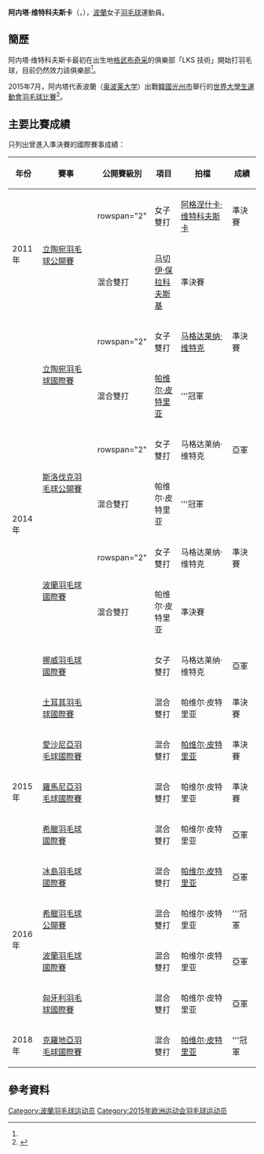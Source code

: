 {{noteTA|G1=Badminton}}
{{Infobox 羽球選手
| playername              = 阿内塔·维特科夫斯卡<br/>{{lang|pl|Aneta Wojtkowska}}
| image                   = 
| size                    = 
| caption                 = 
| birth_name              = 
| date_of_birth           = {{birth_date_and_age|1991|3|9}}<ref name="15Baku">{{cite web|title=Athletes - Poland POL - Aneta Wojtkowska|url=http://www.baku2015.com/athletes/athlete=wojtkowska-aneta-1000572/index.html?intcmp=athletes-hub|publisher=Baku 2015 European Games official website|access-date=2015-06-19|archive-url=https://web.archive.org/web/20150619102141/http://www.baku2015.com/athletes/athlete=wojtkowska-aneta-1000572/index.html?intcmp=athletes-hub|archive-date=2015-06-19|dead-url=yes}}{{en}}</ref>
| place_of_birth          = {{POL}}[[格武布奇采|格武布奇采]]<ref name="Profile">{{cite web|title=National Team - elite - Aneta Wojtkowska|url=http://www.badminton.com.pl/pzbad/home/kadra-narodowa/elity/reprezentacja-b/855-aneta-wojtkowska|publisher=POLSKI ZWIĄZEK BADMINTONA|access-date=2015-03-17|archive-url=https://web.archive.org/web/20150402102416/http://www.badminton.com.pl/pzbad/home/kadra-narodowa/elity/reprezentacja-b/855-aneta-wojtkowska#|archive-date=2015-04-02|dead-url=yes}}</ref>
| height                  = {{height|m=1.65}}<ref name="Profile"/>
| weight                  = {{weight|kg=55}}<ref name="Profile"/>
| event                   = 女子雙打、混合雙打
| country                 = {{POL}}
| years_active            = 
| handedness              = 右手<ref name="Profile"/>
| coach                   = [[Bozena_Haracz|Bozena Haracz]]<ref name="15Baku"/>
| highest_ranking         = 第69位（混雙-[[帕维尔·皮特里亚|皮特里亚]]）
| date_of_highest_ranking = 2015年3月12日<ref name="ranking">[http://bwfcontent.tournamentsoftware.com/ranking/player.aspx?id=8576&player=113436 BWF World Ranking - Ranking of Aneta WOJTKOWSKA (67908)] {{Wayback|url=http://bwfcontent.tournamentsoftware.com/ranking/player.aspx?id=8576&player=113436 |date=20190713065032 }}{{en}}</ref>
| current_ranking         = 第114位（女雙-[[马格达莱纳·维特克|维特克]]）<br/>第356位（女雙-[[阿格涅什卡·维特科夫斯卡|维特科夫斯卡]]）<br/>第629位（女雙-[[Weronika_Grudzina|Grudzina]]）<br/>第69位（混雙-[[帕维尔·皮特里亚|皮特里亚]]）<br/>第283位（混雙-[[米洛什·博哈特|博哈特]]）
| date_of_current_ranking = 2015年3月12日<ref>[http://bwfcontent.tournamentsoftware.com/ranking/category.aspx?id=8576&category=475 BWF World Ranking - BWF世界排名榜 (3/12/2015) -  Women's doubles] {{Wayback|url=http://bwfcontent.tournamentsoftware.com/ranking/category.aspx?id=8576&category=475 |date=20190713065032 }}{{en}}</ref><ref>[http://bwfcontent.tournamentsoftware.com/ranking/category.aspx?id=8576&category=476 BWF World Ranking - BWF世界排名榜 (3/12/2015) -  Mixed doubles] {{Wayback|url=http://bwfcontent.tournamentsoftware.com/ranking/category.aspx?id=8576&category=476 |date=20190713065033 }}{{en}}</ref>
| played                  = 13勝–19負（女單）<br/>21勝–23負（女雙）<br/>38勝–29負（混雙）
| titles                  = 
| bwf_profile             = F1EAEA67-10C2-4159-8248-A90BA9A66A6E
| bwf_id                  = 67908
| updated                 = 2015年3月17日
}}
{{MedalTableTop}}
{{MedalSport | 女子[[羽毛球|羽毛球]]}}
{{MedalCountry | {{POL}}}}
{{MedalBottom}}
'''阿内塔·维特科夫斯卡'''（{{lang-pl|'''Aneta Wojtkowska'''}}，{{bd|1991年|3月9日}}），[[波蘭|波蘭]]女子[[羽毛球|羽毛球]]運動員。

==簡歷==
阿内塔·维特科夫斯卡最初在出生地[[格武布奇采|格武布奇采]]的俱樂部「LKS 技術」開始打羽毛球，目前仍然效力該俱樂部<ref name="Profile"/>。

2015年7月，阿内塔代表波蘭（[[奥波莱大学|奥波莱大学]]）出戰[[韓國|韓國]][[光州市|光州市]]舉行的[[2015年夏季世界大學生運動會|世界大學生運動會]][[2015年夏季世界大學生運動會羽球比賽|羽毛球比賽]]<ref name="gwangju">{{cite web|title=Biography Overview - WOJTKOWSKA Aneta|url=http://www.gwangju2015.com/IRS/eng/zb/engzb_badminton_biography_overview_n6300276_wojtkowska_aneta.htm|publisher=2015 Gwangju Summer Universiade Organizing Committee|deadurl=yes|archiveurl=https://web.archive.org/web/20150924045215/http://www.gwangju2015.com/IRS/eng/zb/engzb_badminton_biography_overview_n6300276_wojtkowska_aneta.htm|archivedate=2015-09-24}}{{en}}</ref>。

==主要比賽成績==
只列出曾進入準決賽的國際賽事成績：
{| class=wikitable style="text-align:center; font-size:small;" 
!width="50"|年份
!width="180"|賽事
!width="80"|公開賽級別
!width="60"|項目
!width="150"|拍檔
!width="50"|成績
|-
!rowspan="2"|2011年
|rowspan="2"|[[2011年立陶宛羽毛球公開賽|立陶宛羽毛球公開賽]]
|rowspan="2" {{BWFIS}}
|女子雙打
|[[阿格涅什卡·维特科夫斯卡|阿格涅什卡·维特科夫斯卡]]
|bgcolor="#b8860b"|準決賽
|-
|混合雙打
|[[马切伊·保拉科夫斯基|马切伊·保拉科夫斯基]]
|bgcolor="#b8860b"|準決賽
|-
!rowspan="8"|2014年
|rowspan="2"|[[2014年立陶宛羽毛球國際賽|立陶宛羽毛球國際賽]]
|rowspan="2" {{BWFFS}}
|女子雙打
|[[马格达莱纳·维特克|马格达莱纳·维特克]]
|bgcolor="#b8860b"|準決賽
|-
|混合雙打
|[[帕维尔·皮特里亚|帕维尔·皮特里亚]]
|bgcolor="gold"|'''冠軍
|-
|rowspan="2"|[[2014年斯洛伐克羽毛球公開賽|斯洛伐克羽毛球公開賽]]
|rowspan="2" {{BWFFS}}
|女子雙打
|马格达莱纳·维特克
|bgcolor="silver"|亞軍
|-
|混合雙打
|帕维尔·皮特里亚
|bgcolor="gold"|'''冠軍
|-
|rowspan="2"|[[2014年波蘭羽毛球國際賽|波蘭羽毛球國際賽]]
|rowspan="2" {{BWFIS}}
|女子雙打
|马格达莱纳·维特克
|bgcolor="#b8860b"|準決賽
|-
|混合雙打
|帕维尔·皮特里亚
|bgcolor="#b8860b"|準決賽
|-
|[[2014年挪威羽毛球國際賽|挪威羽毛球國際賽]]
|{{BWFIS}}
|女子雙打
|马格达莱纳·维特克
|bgcolor="silver"|亞軍
|-
|[[2014年土耳其羽毛球國際賽|土耳其羽毛球國際賽]]
|{{BWFIS}}
|混合雙打
|帕维尔·皮特里亚
|bgcolor="#b8860b"|準決賽
|-
!rowspan="3"|2015年
|[[2015年愛沙尼亞羽毛球國際賽|愛沙尼亞羽毛球國際賽]]
|{{BWFIS}}
|混合雙打
|[[帕维尔·皮特里亚|帕维尔·皮特里亚]]
|bgcolor="#b8860b"|準決賽
|-
|[[2015年羅馬尼亞羽毛球國際賽|羅馬尼亞羽毛球國際賽]]
|{{BWFIS}}
|混合雙打
|帕维尔·皮特里亚
|bgcolor="#b8860b"|準決賽
|-
|[[2015年希臘羽毛球國際賽|希臘羽毛球國際賽]]
|{{BWFIS}}
|混合雙打
|帕维尔·皮特里亚
|bgcolor="silver"|亞軍
|-
!rowspan="4"|2016年
|[[2016年冰島羽毛球國際賽|冰島羽毛球國際賽]]
|{{BWFIS}}
|混合雙打
|[[帕维尔·皮特里亚|帕维尔·皮特里亚]]
|bgcolor="silver"|亞軍
|-
|[[2016年希臘羽毛球公開賽|希臘羽毛球公開賽]]
|{{BWFIS}}
|混合雙打
|帕维尔·皮特里亚
|bgcolor="gold"|'''冠軍
|-
|[[2016年波蘭羽毛球國際賽|波蘭羽毛球國際賽]]
|{{BWFIS}}
|混合雙打
|帕维尔·皮特里亚
|bgcolor="silver"|亞軍
|-
|[[2016年匈牙利羽毛球國際賽|匈牙利羽毛球國際賽]]
|{{BWFIS}}
|混合雙打
|帕维尔·皮特里亚
|bgcolor="silver"|亞軍
|-
!rowspan="1"|2018年
|[[2018年克羅地亞羽毛球國際賽|克羅地亞羽毛球國際賽]]
|{{BWFFS}}
|混合雙打
|[[帕维尔·皮特里亚|帕维尔·皮特里亚]]
|bgcolor="gold"|'''冠軍
|}
{{BWF賽事級別索引}}

==參考資料==
{{Reflist}}

{{DEFAULTSORT:Wojtkowska, Aneta}}
[[Category:波蘭羽毛球运动员|Category:波蘭羽毛球运动员]]
[[Category:2015年欧洲运动会羽毛球运动员|Category:2015年欧洲运动会羽毛球运动员]]